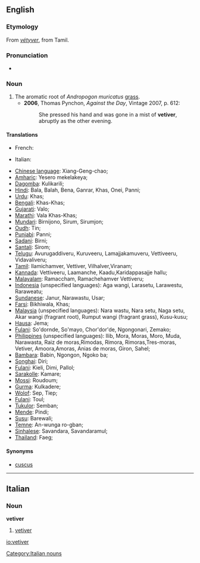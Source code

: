==English==

===Etymology===
From {{etyl|fr}} ''[[vétyver]]'', from Tamil.

===Pronunciation===
* {{IPA|/ˈvɛtɪvə/}}

===Noun===
{{en-noun}}

# The aromatic root of ''Andropogon muricatus'' [[grass]].
#* '''2006''', Thomas Pynchon, ''Against the Day'', Vintage 2007, p. 612:
#*: She pressed his hand and was gone in a mist of '''vetiver''', abruptly as the other evening.

====Translations====
{{trans-top}}
*French: {{t|fr|vétiver}}
{{trans-mid}}

* Italian: {{t|it|vetiver|m}}
{{trans-bottom}}

* [[Chinese language]]:     Xiang-Geng-chao;
* [[Amharic]]:   Yesero mekelakeya;
* [[Dagomba]]:   Kulikarili;
* [[Hindi]]:     Bala, Balah, Bena, Ganrar, Khas, Onei, Panni;
* [[Urdu]]:      Khas;
* [[Bengali]]:    Khas-Khas;
* [[Gujarati]]:    Valo;
* [[Marathi]]:    Vala Khas-Khas;
* [[Mundari]]:   Birnijono, Sirum, Sirumjon;
* [[Oudh]]:      Tin;
* [[Punjabi]]:    Panni;
* [[Sadani]]:    Birni;
* [[Santali]]:    Sirom;
* [[Telugu]]:    Avurugaddiveru, Kuruveeru, Lamajjakamuveru, Vettiveeru, Vidavaliveru;
* [[Tamil]]:     Ilamichamver, Vettiver, Vilhalver,Viranam;
* [[Kannada]]:   Vettiveeru, Laamanche, Kaadu,Karidappasajje hallu;
* [[Malayalam]]: Ramaccham, Ramachehamver Vettiveru;
* [[Indonesia]] (unspecified languages): Aga wangi, Larasetu, Larawestu, Raraweatu;
* [[Sundanese]]:  Janur, Narawastu, Usar;
* [[Farsi]]:    Bikhiwala, Khas;
* [[Malaysia]] (unspecified languages):  Nara wastu, Nara setu, Naga setu, Akar wangi (fragrant root), Rumput wangi (fragrant grass), Kusu-kusu;
* [[Hausa]]:     Jema;
* [[Fulani]]:    So'dornde, So'mayo, Chor'dor'de, Ngongonari, Zemako;
* [[Philippines]] (unspecified languages): Ilib, Mora, Moras, Moro, Muda, Narawasta, Raiz de moras,Rimodas, Rimora, Rimoras,Tres-moras, Vetiver, Amoora,Amoras, Anias de moras, Giron, Sahel;
* [[Bambara]]:   Babin, Ngongon, Ngoko ba;
* [[Songhai]]:    Diri;
* [[Fulani]]:    Kieli, Dimi, Pallol;
* [[Sarakolle]]:   Kamare;
* [[Mossi]]:     Roudoum;
* [[Gurma]]:     Kulkadere;
* [[Wolof]]:     Sep, Tiep;
* [[Fulani]]:    Toul;
* [[Tukulor]]:   Semban;
* [[Mende]]:     Pindi;
* [[Susu]]:      Barewali;
* [[Temne]]:     An-wunga ro-gban;
* [[Sinhalese]]:   Savandara, Savandaramul;
* [[Thailand]]:  Faeg;

====Synonyms====
* [[cuscus]]

----
==Italian==

===Noun===
'''vetiver''' {{m|inv}}

# [[#English|vetiver]]

[[Category:Italian nouns]]

[[io:vetiver]]